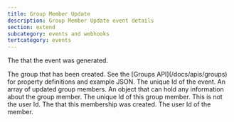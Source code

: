 ```yaml
---
title: Group Member Update
description: Group Member Update event details
section: extend
subcategory: events and webhooks
tertcategory: events
---
```


<Event name="Group Member Update"
       fieldName="group.member.update"
       version="1.38.0"
       description="This event is generated when updating members in group. The JSON includes the Group and an array of current members. This event is also generated when all users are removed from a group."
       scope="tenant"
       transactional="true"
       includeTenantId="true"
       jsonFile="group-member-update.json">
  <APIField name="event.createInstant" type="Long">
    The <ReferenceLink file="data-types#instants" label="instant" /> that the event was generated.
  </APIField>
  
  <APIField name="event.group" type="Object">
    The group that has been created. See the [Groups API](/docs/apis/groups) for property definitions and example JSON.
  </APIField>
    
  <APIField name="event.id" type="UUID">
    The unique Id of the event.
  </APIField>

  <APIField slot="custom-fields" name="event.members" type="Array">
    An array of updated group members.
  </APIField>

  <APIField slot="custom-fields" name="event.members[x].data" type="Object">
    An object that can hold any information about the group member.
  </APIField>

  <APIField slot="custom-fields" name="event.members[x].id" type="UUID">
    The unique Id of this group member. This is not the user Id.
  </APIField>

  <APIField slot="custom-fields" name="event.members[x].insertInstant" type="Long">
    The <ReferenceLink file="data-types#instants" label="instant" /> that this membership was created.
  </APIField>

  <APIField slot="custom-fields" name="event.members[x].userId" type="UUID">
    The user Id of the member.
  </APIField>

</Event>
